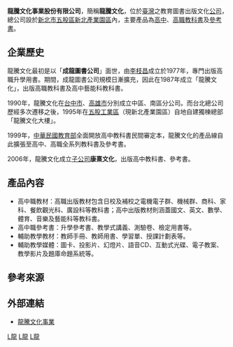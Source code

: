 {{Infobox Company 
| company_name = 龍騰文化事業股份有限公司 
| company_name_en = Lungteng Cultural Co., Ltd.
| company_logo = Lungteng Cultural logo.svg
| company_type = [[股份有限公司|股份有限公司]]
| company_slogan = 肯定自己 肯定不同
| market_information = 
| local_code_name = TW
| local_code = 23593217<ref name="gcis">{{Cite web |url=https://findbiz.nat.gov.tw/fts/query/QueryBar/queryInit.do |title=經濟部商業司─公司及分公司基本資料查詢 |access-date=2019-01-25 |archive-date=2019-11-26 |archive-url=https://web.archive.org/web/20191126214636/https://findbiz.nat.gov.tw/fts/query/QueryBar/queryInit.do |dead-url=no }}</ref><ref>{{Cite web|title=商工登記公示資料查詢服務|url=https://findbiz.nat.gov.tw/fts/query/QueryBar/queryInit.do|work=findbiz.nat.gov.tw|accessdate=2019-01-25|archive-date=2019-11-26|archive-url=https://web.archive.org/web/20191126214636/https://findbiz.nat.gov.tw/fts/query/QueryBar/queryInit.do|dead-url=no}}</ref>
| foundation = 1977年成龍圖書公司<br />1987年龍騰文化<br />2017年康橋國際學校(林口)
| location = {{ROC}}[[臺灣|臺灣]]<br />[[新北市|新北市]][[五股區|五股區]]五權七路一號
| founder = [[李枝昌|李枝昌]]
| key_people = 
| industry = 出版業
| products = 文教書籍<ref name="gcis"/>
| capital = [[新臺幣|新台幣]]1.1億元<ref name="gcis"/>
| revenue = 
| operating_income = 
| net_income = 
| num_employees = 350人
| accounting_period = 
| parent = 
| subsid = 康熹文化
| homepage = https://www.lungteng.com.tw/
| footnotes = 
| width = 
}}

'''龍騰文化事業股份有限公司'''，簡稱'''龍騰文化'''，位於[[臺灣|臺灣]]之教育圖書出版文化[[公司|公司]]，總公司設於[[新北市|新北市]][[五股區|五股區]][[新北產業園區|新北產業園區]]內，主要產品為[[高中|高中]]、[[高職|高職]][[教科書|教科書]]及[[參考書|參考書]]。

== 企業歷史 ==
龍騰文化最初是以「'''成龍圖書公司'''」面世，由[[李枝昌|李枝昌]]成立於1977年，專門出版高職升學用書。期間，成龍圖書公司規模日漸擴充，因此在1987年成立「龍騰文化」，出版高職教科書及高中藝能科教科書。

1990年，龍騰文化在[[台中市|台中市]]、[[高雄市|高雄市]]分別成立中區、南區分公司。而台北總公司歷經多次遷移之後，1995年在[[五股工業區|五股工業區]]（現新北產業園區）自地自建獨棟總部「龍騰文化大樓」。

1999年，[[中華民國教育部|中華民國教育部]]全面開放高中教科書民間審定本，龍騰文化的產品線自此擴張至高中、高職全系列教科書及參考書。

2006年，龍騰文化成立[[子公司|子公司]]'''康熹文化'''，出版高中教科書、參考書。

== 產品內容 ==
*高中職教材：高職出版教材包含日校及補校之電機電子群、機械群、商科、家科、餐飲觀光科、廣設科等教科書；高中出版教材則涵蓋國文、英文、數學、體育、音樂及藝能科等教科書。
*高中職參考書：升學參考書、教學式講義、測驗卷、檢定用書等。
*輔助教學教材：教師手冊、教師用書、學習單、授課計劃表等。
*輔助教學媒體：圖卡、投影片、幻燈片、語音CD、互動式光碟、電子教案、教學影片及題庫命題系統等。

== 參考來源 ==
{{reflist}}

== 外部連結 ==
*[https://www.lungteng.com.tw 龍騰文化事業] {{Wayback|url=https://www.lungteng.com.tw/ |date=20191106145053 }}

[[Category:臺灣教育出版公司|L龍]]
[[Category:總部位於新北市的工商業機構|L龍]]
[[Category:1977年成立的公司|L龍]]